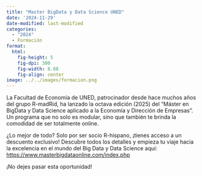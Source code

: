 ```yaml
---
title: "Master BigData y Data Science UNED"
date: '2024-11-29'
date-modified: last-modified
categories:
  - "2024"
  - Formación
format: 
  html: 
    fig-height: 5
    fig-dpi: 300
    fig-width: 8.88
    fig-align: center
image: ../../images/formacion.png
---
```


La Facultad de Economía de UNED, patrocinador desde hace muchos años del grupo R-madRid, ha lanzado la octava edición (2025) del "Máster en BigData y Data Science aplicado a la Economía y Dirección de Empresas". Un programa que no solo es modular, sino que también te brinda la comodidad de ser totalmente online.

¿Lo mejor de todo? Solo por ser socio R-hispano, ¡tienes acceso a un descuento exclusivo! Descubre todos los detalles y empieza tu viaje hacia la excelencia en el mundo del Big Data y Data Science aquí: [https://www.masterbigdataonline.com/index.php](http://clicks.meetup.com/ls/click?upn=u001.diletKXCNW6YnMIA4YdA2l9tF-2FYyyuoSNH24xiFsre8Jp9zq0PkbaFTop0OChs96eYYx6mDlA9TbHTiyNxVf-2FTdMbolduZCq2ncSE0SyLbEfZrBD2d89rayxXF-2FnIsky0tvX0u44pfqZPTwEENPhWIR2c5ifAHmrg8TIefYgP63tnTvafKiWHxdBf0Rht-2Bf1WAKVNSIJEkWMJSCIB-2Fc2wri7LwgAA8x1-2BE2VeM4-2BHeRuUX4MkzFkIUW-2F8c9ggNLp6L04mrkaEUNe2ZBAftwDOvfYUHSpsfAaaRkXWMj2YmcqOte4AwBnXoakn3veiDko7-2BRQw9XoeZFMi1IE9IWF4Vg77QsZhnikXEXykiPNF3RyB5Jddbt2e0PHcRpYnZKSDNp7kUxnthZjoNalYgTMZre7SkFjsiL4Vdku-2FKHRjaiLyKjrPzJhnat5MYWkhinnmqj15TI1z0bkzahSSg5-2FjtsONOYbUUf7wCo-2BGD8lMMmzqe43BQxmpImWw4ZLJzr-2BxF8Eohd-2FPIqw-2B316NAH5lvJKd29mwXKafuA-2Bgl-2BPQFew1GUdeba0mosZQLaQLZu1pyUsL5C2C2KwIzRtM-2B3jDBfTJ0IU-2BKGDQybP2QOjm6bZg5b-2FC2n2f8aYSeB-2FCBP200emUIJ1jpVrxJDgrdJJ5WgtXvITF42OuqBSBtmC-2FqWa-2BAjK3H2hqkzs-2F4mZGof796caNdWdOIEHD46AqxiFkowJMBHYWvVKkls-2BP-2FsjmZ7nJ0jZguJfZWxn34wPggM5Cs62dseLY9yDcBptmrX50Y3brIdDyZfQBZA0sh0krnItv5-2BLpfeNLUlJGAcJbMeHUFplPRSnnDyoe8N9PKj-2BSI1f3iXYE9Ah9-2FQQc73asgy-2Bw8nnX5yZ0Bet9m20DI1htU9MMExpdrzscfkq7o2gZjtCwtcHYIyh1JTchj-2BeS7RNv2X-2BRd60379tJ8Vcnjbk-2FrerMxia9CWuUZ9swWkfF8CX4EM8GErpkswr5ueeaxSZPg3H3ygcRZTIYPsnt8lJ6Leunhbgr2msNQwFbUop7R8R2iucuFaodhL26-2FoGHbpIWdtHV-2B54uR4KE2MWXyTtSt5SGV06dteA5V0OTjVSGfsq7QaI2C11lW5uk2sil-2FV5-2FrHgvtIrbnq0nsj-2B94qPLKZ-2Be0f3zMh2TUcAQqB-2FfESbdh1ST4O9DJqsXFEdHBWhwepE6Y2dlkSRTCQiWZZexbkW_P-2BeMGTtSTwqRf-2FCvVop6i68HeqqkCIsEalDddgx52u2j98o6jQGyAvaTEV-2FPAqvo-2FqmNkb6pzrmbJkCeMWHsW6T8TGmuEN5FEqvEWfaNM-2BqQkYuY7m4vVXH6eJpCVnLAlc5c7lsw0-2BJOhXwY2OpH5vFSfwk5cL-2FGTm-2BEH4FG00x93OXBeD5cdikYV0gi0hn6bwAb0h8jmpKMUHefzMZ-2F8EGbJ52s-2Fik2RNsyRk9wqVeEC-2FLQZ0oA-2BGNGoU6pSUzikPwtnLucfRSiaaHYEfnu-2BN0BLPbTJqwFc1NiI9ftTgP9mybM474F8p7oNBadpOkwn6VSlf3SOe7X6OzVeUrDiQGX9xI9KDFw3pQH0ihvCax9V-2BeKZ2xhzttTOzGsvDL4Z-2B-2BmZt5jaVqqhfZyDMHVXkAZthNg0OsakyHb7H1CZOyTVXr-2B8ie5qRaX3RtevcXLXb67BdURcQHch7RUHfdjM7OSIFCIeJPNY69PSofVroC8eq-2FMO4IK2kIEHWZim7cSxO6EMDadDac-2FZobxBkM6HG4Q8T-2FtFntqMDJYWTC-2FEpMfxHmlLtDSV-2F1iWZN1vPk6dGz7vWk8NmFxTms9rZBg6iXv3AWcAl6ZX7g6kgRxc2xT4UflATQUCkjREDoUtDeVH8U0cEC5PY1I5mREkrue9-2Fe5lMV49tPR4vNm11Y4rZ58CV5r0SpXMgIbnTjJspX9u44Y3lT2RedXSvoVsPwqdQ-3D-3D)

¡No dejes pasar esta oportunidad!
